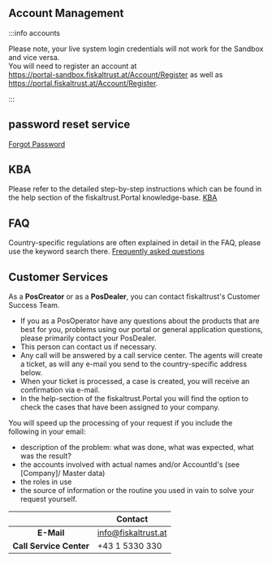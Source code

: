 ## Account Management

:::info accounts

Please note, your live system login credentials will not work for the Sandbox and vice versa.  
You will need to register an account at  
https://portal-sandbox.fiskaltrust.at/Account/Register as well as  
https://portal.fiskaltrust.at/Account/Register.

:::

## password reset service
[Forgot Password](https://portal-sandbox.fiskaltrust.at/Account/ForgotPassword)

## KBA 
Please refer to the detailed step-by-step instructions which can be found in the help section of the fiskaltrust.Portal knowledge-base.
[KBA](https://portal-sandbox.fiskaltrust.at/KBArticle)

## FAQ

Country-specific regulations are often explained in detail in the FAQ, please use the keyword search there.
[Frequently asked questions](https://docs.fiskaltrust.cloud/docs/faq/austria)   

## Customer Services

As a **PosCreator** or as a **PosDealer**, you can contact fiskaltrust's Customer Success Team.  
* If you as a PosOperator have any questions about the products that are best for you, problems using our portal or general application questions, please primarily contact your PosDealer. 
* This person can contact us if necessary.    
* Any call will be answered by a call service center. The agents will create a ticket, as will any e-mail you send to the country-specific address below.  
* When your ticket is processed, a case is created, you will receive an confirmation via e-mail.  
* In the help-section of the fiskaltrust.Portal you will find the option to check the cases that have been assigned to your company.

You will speed up the processing of your request if you include the following in your email:

* description of the problem: what was done, what was expected, what was the result?
* the accounts involved with actual names and/or AccountId's (see [Company]/ Master data)
* the roles in use
* the source of information or the routine you used in vain to solve your request yourself.


|     |Contact                                                                                                                    |
|:----------------------:|-------------------------------------------------------------------------------------------------------------------------------------|
|**E-Mail** |[info@fiskaltrust.at](mailto:info@fiskaltrust.at)|
|**Call Service Center**|+43 1 5330 330|


  


  